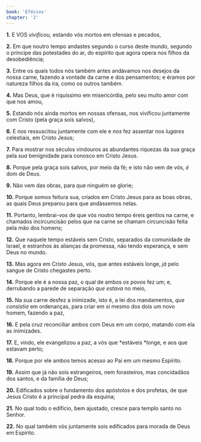 ```yaml
---
book: 'Efésios'
chapter: '2'
---
```


**1.** E VOS *vivificou,* estando vós mortos em ofensas e pecados,

**2.** Em que noutro tempo andastes segundo o curso deste mundo, segundo o príncipe das potestades do ar, do espírito que agora opera nos filhos da desobediência;

**3.** Entre os quais todos nós também antes andávamos nos desejos da nossa carne, fazendo a vontade da carne e dos pensamentos; e éramos por natureza filhos da ira, como os outros também.

**4.** Mas Deus, que é riquíssimo em misericórdia, pelo seu muito amor com que nos amou,

**5.** Estando nós ainda mortos em nossas ofensas, nos vivificou juntamente com Cristo (pela graça sois salvos),

**6.** E *nos* ressuscitou juntamente com ele e *nos* fez assentar nos *lugares* celestiais, em Cristo Jesus;

**7.** Para mostrar nos séculos vindouros as abundantes riquezas da sua graça pela *sua* benignidade para conosco em Cristo Jesus.

**8.** Porque pela graça sois salvos, por meio da fé; e isto não vem de vós, *é* dom de Deus.

**9.** Não vem das obras, para que ninguém se glorie;

**10.** Porque somos feitura sua, criados em Cristo Jesus para as boas obras, as quais Deus preparou para que andássemos nelas.

**11.** Portanto, lembrai-vos de que vós noutro tempo éreis gentios na carne, e chamados incircuncisão pelos que na carne se chamam circuncisão feita pela mão dos homens;

**12.** Que naquele tempo estáveis sem Cristo, separados da comunidade de Israel, e estranhos às alianças da promessa, não tendo esperança, e sem Deus no mundo.

**13.** Mas agora em Cristo Jesus, vós, que antes estáveis longe, *já* pelo sangue de Cristo chegastes perto.

**14.** Porque ele é a nossa paz, o qual de ambos *os povos* fez um; e, derrubando a parede de separação *que estava* no meio,

**15.** Na sua carne desfez a inimizade, isto é, a lei dos mandamentos, *que consistia* em ordenanças, para criar em si mesmo dos dois um novo homem, fazendo a paz,

**16.** E pela cruz reconciliar ambos com Deus em um corpo, matando com ela as inimizades.

**17.** E, vindo, ele evangelizou a paz, a vós que *estáveis *longe, e aos que estavam perto;

**18.** Porque por ele ambos temos acesso ao Pai em um mesmo Espírito.

**19.** Assim que já não sois estrangeiros, nem forasteiros, mas concidadãos dos santos, e da família de Deus;

**20.** Edificados sobre o fundamento dos apóstolos e dos profetas, de que Jesus Cristo é a principal pedra da esquina;

**21.** No qual todo o edifício, bem ajustado, cresce para templo santo no Senhor.

**22.** No qual também vós juntamente sois edificados para morada de Deus em Espírito.